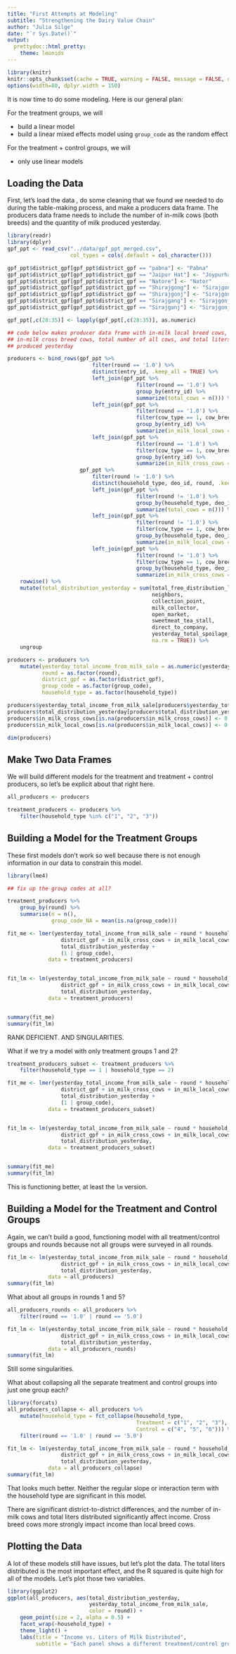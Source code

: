 ```yaml
---
title: "First Attempts at Modeling"
subtitle: "Strengthening the Dairy Value Chain"
author: "Julia Silge"
date: "`r Sys.Date()`"
output:
  prettydoc::html_pretty:
    theme: leonids
---
```


```r
library(knitr)
knitr::opts_chunk$set(cache = TRUE, warning = FALSE, message = FALSE, dpi = 180)
options(width=80, dplyr.width = 150)
```

It is now time to do some modeling. Here is our general plan:

For the treatment groups, we will 

* build a linear model
* build a linear mixed effects model using `group_code` as the random effect

For the treatment + control groups, we will

* only use linear models


## Loading the Data

First, let's load the data , do some cleaning that we found we needed to do during the table-making process, and make a producers data frame. The producers data frame needs to include the number of in-milk cows (both breeds) and the quantity of milk produced yesterday.

```r
library(readr)
library(dplyr)
gpf_ppt <- read_csv("../data/gpf_ppt_merged.csv", 
                    col_types = cols(.default = col_character()))

gpf_ppt$district_gpf[gpf_ppt$district_gpf == "pabna"] <- "Pabna"
gpf_ppt$district_gpf[gpf_ppt$district_gpf == "Jaipur Hat"] <- "Joypurhat"
gpf_ppt$district_gpf[gpf_ppt$district_gpf == "Natore"] <- "Nator"
gpf_ppt$district_gpf[gpf_ppt$district_gpf == "Shirajgong"] <- "Sirajgonj"
gpf_ppt$district_gpf[gpf_ppt$district_gpf == "Shirajgonj"] <- "Sirajgonj"
gpf_ppt$district_gpf[gpf_ppt$district_gpf == "Sirajgang"] <- "Sirajgonj"
gpf_ppt$district_gpf[gpf_ppt$district_gpf == "Sirajganj"] <- "Sirajgonj"

gpf_ppt[,c(28:35)] <- lapply(gpf_ppt[,c(28:35)], as.numeric)

## code below makes producer data frame with in-milk local breed cows, 
## in-milk cross breed cows, total number of all cows, and total liters 
## produced yesterday

producers <- bind_rows(gpf_ppt %>% 
                           filter(round == '1.0') %>% 
                           distinct(entry_id, .keep_all = TRUE) %>%
                           left_join(gpf_ppt %>% 
                                         filter(round == '1.0') %>% 
                                         group_by(entry_id) %>% 
                                         summarize(total_cows = n())) %>%
                           left_join(gpf_ppt %>% 
                                         filter(round == '1.0') %>% 
                                         filter(cow_type == 1, cow_breed == 1) %>% 
                                         group_by(entry_id) %>% 
                                         summarize(in_milk_local_cows = n())) %>%
                           left_join(gpf_ppt %>% 
                                         filter(round == '1.0') %>% 
                                         filter(cow_type == 1, cow_breed == 2) %>% 
                                         group_by(entry_id) %>% 
                                         summarize(in_milk_cross_cows = n())),
                       gpf_ppt %>%
                           filter(round != '1.0') %>%
                           distinct(household_type, deo_id, round, .keep_all = TRUE) %>%
                           left_join(gpf_ppt %>% 
                                         filter(round != '1.0') %>% 
                                         group_by(household_type, deo_id, round) %>% 
                                         summarize(total_cows = n())) %>%
                           left_join(gpf_ppt %>% 
                                         filter(round != '1.0') %>% 
                                         filter(cow_type == 1, cow_breed == 1) %>% 
                                         group_by(household_type, deo_id, round) %>% 
                                         summarize(in_milk_local_cows = n())) %>%
                           left_join(gpf_ppt %>% 
                                         filter(round != '1.0') %>% 
                                         filter(cow_type == 1, cow_breed == 2) %>% 
                                         group_by(household_type, deo_id, round) %>% 
                                         summarize(in_milk_cross_cows = n()))) %>%
    rowwise() %>%
    mutate(total_distribution_yesterday = sum(total_free_distribution_ltr,
                                              neighbors,
                                              collection_point,
                                              milk_collector,
                                              open_market,
                                              sweetmeat_tea_stall,
                                              direct_to_company,
                                              yesterday_total_spoilage_ltr,
                                              na.rm = TRUE)) %>%
    ungroup

producers <- producers %>%
    mutate(yesterday_total_income_from_milk_sale = as.numeric(yesterday_total_income_from_milk_sale),
           round = as.factor(round),
           district_gpf = as.factor(district_gpf),
           group_code = as.factor(group_code),
           household_type = as.factor(household_type))

producers$yesterday_total_income_from_milk_sale[producers$yesterday_total_income_from_milk_sale == 0.0] <- NA
producers$total_distribution_yesterday[producers$total_distribution_yesterday == 0.0] <- NA
producers$in_milk_cross_cows[is.na(producers$in_milk_cross_cows)] <- 0
producers$in_milk_local_cows[is.na(producers$in_milk_local_cows)] <- 0

dim(producers)    
```

## Make Two Data Frames

We will build different models for the treatment and treatment + control producers, so let's be explicit about that right here.

```r
all_producers <- producers

treatment_producers <- producers %>%
    filter(household_type %in% c("1", "2", "3"))
```

## Building a Model for the Treatment Groups

These first models don't work so well because there is not enough information in our data to constrain this model.

```r
library(lme4)

## fix up the group codes at all?

treatment_producers %>% 
    group_by(round) %>% 
    summarise(n = n(), 
              group_code_NA = mean(is.na(group_code)))

fit_me <- lmer(yesterday_total_income_from_milk_sale ~ round * household_type +
                 district_gpf + in_milk_cross_cows + in_milk_local_cows +
                 total_distribution_yesterday +
                 (1 | group_code),
             data = treatment_producers)


fit_lm <- lm(yesterday_total_income_from_milk_sale ~ round * household_type +
                 district_gpf + in_milk_cross_cows + in_milk_local_cows +
                 total_distribution_yesterday,
             data = treatment_producers)


summary(fit_me)
summary(fit_lm)
```

RANK DEFICIENT. AND SINGULARITIES.

What if we try a model with only treatment groups 1 and 2?

```r
treatment_producers_subset <- treatment_producers %>%
    filter(household_type == 1 | household_type == 2)

fit_me <- lmer(yesterday_total_income_from_milk_sale ~ round * household_type +
                 district_gpf + in_milk_cross_cows + in_milk_local_cows +
                 total_distribution_yesterday +
                 (1 | group_code),
             data = treatment_producers_subset)


fit_lm <- lm(yesterday_total_income_from_milk_sale ~ round * household_type +
                 district_gpf + in_milk_cross_cows + in_milk_local_cows +
                 total_distribution_yesterday,
             data = treatment_producers_subset)


summary(fit_me)
summary(fit_lm)
```

This is functioning better, at least the `lm` version.

## Building a Model for the Treatment and Control Groups

Again, we can't build a good, functioning model with all treatment/control groups and rounds because not all groups were surveyed in all rounds.

```r
fit_lm <- lm(yesterday_total_income_from_milk_sale ~ round * household_type +
                 district_gpf + in_milk_cross_cows + in_milk_local_cows +
                 total_distribution_yesterday,
             data = all_producers)
summary(fit_lm)
```

What about all groups in rounds 1 and 5?

```r
all_producers_rounds <- all_producers %>%
    filter(round == '1.0' | round == '5.0')

fit_lm <- lm(yesterday_total_income_from_milk_sale ~ round * household_type +
                 district_gpf + in_milk_cross_cows + in_milk_local_cows +
                 total_distribution_yesterday,
             data = all_producers_rounds)
summary(fit_lm)

```

Still some singularities.

What about collapsing all the separate treatment and control groups into just one group each?

```r
library(forcats)
all_producers_collapse <- all_producers %>%    
    mutate(household_type = fct_collapse(household_type,
                                         Treatment = c("1", "2", "3"),
                                         Control = c("4", "5", "6"))) %>%
    filter(round == '1.0' | round == '5.0')

fit_lm <- lm(yesterday_total_income_from_milk_sale ~ round * household_type +
                 district_gpf + in_milk_cross_cows + in_milk_local_cows +
                 total_distribution_yesterday,
             data = all_producers_collapse)
summary(fit_lm)

```


That looks much better. Neither the regular slope or interaction term with the household type are significant in this model. 

There are significant district-to-district differences, and the number of in-milk cows and total liters distributed significantly affect income. Cross breed cows more strongly impact income than local breed cows.

## Plotting the Data

A lot of these models still have issues, but let's plot the data. The total liters distributed is the most important effect, and the R squared is quite high for all of the models. Let's plot those two variables.

```r
library(ggplot2)
ggplot(all_producers, aes(total_distribution_yesterday, 
                          yesterday_total_income_from_milk_sale, 
                          color = round)) +
    geom_point(size = 2, alpha = 0.5) +
    facet_wrap(~household_type) +
    theme_light() +
    labs(title = "Income vs. Liters of Milk Distributed",
         subtitle = "Each panel shows a different treatment/control group")
```
